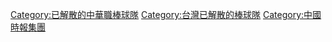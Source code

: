 {{Catmore}}

[[Category:已解散的中華職棒球隊|Category:已解散的中華職棒球隊]]
[[Category:台灣已解散的棒球隊|Category:台灣已解散的棒球隊]]
[[Category:中國時報集團|Category:中國時報集團]]